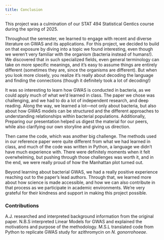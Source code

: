 ```yaml
---
title: Conclusion
---
```


This project was a culmination of our STAT 494 Statistical Gentics course during the spring of 2025. 

Throughout the semester, we learned to engage with recent and diverse literature on GWAS and its applications. For this project, we decided to build on that exposure by diving into a topic we found interesting, even though we weren’t very familiar with the organism (bacteria instead of humans!). We discovered that in such specialized fields, even general terminology can take on more specific meanings, and it’s easy to assume things are entirely different (sometimes they are, since the organisms are different). But when you look more closely, you realize it’s really about decoding the language and finding the connections (though it definitely took a lot of decoding!)

It was so interesting to learn how GWAS is conducted in bacteria, as we could apply much of what we’d learned in class. The paper we chose was challenging, and we had to do a lot of independent research, and deep reading. Along the way, we learned a lot—not only about bacteria, but also about how GWAS models can be structured and the different approaches to understanding relationships within bacterial populations. Additionally, Preparing our presentation helped us digest the material for our peers, while also clarifying our own storyline and giving us direction.

Then came the code, which was another big challenge. The methods used in our reference paper were quite different from what we had learned in class, and much of the code was written in Python, a language we didn’t have much experience with. There were definitely moments when it felt overwhelming, but pushing through those challenges was worth it, and in the end, we were really proud of how the Manhattan plot turned out.

Beyond learning about bacterial GWAS, we had a really positive experience reaching out to the paper’s lead authors. Through that, we learned more about how science is made accessible, and how we can also contribute in that process as we participate in academic environments. We’re very grateful for their kindness and support in making this project possible.


### Contributions
A.J. researched and interpreted background information from the original paper. N.B.S interpreted Linear Models for GWAS and explained the motivations and purpose of the methodology. M.S.L translated code from Python to replicate GWAS study for azithromycin on *N. gonorrohoeae*.
